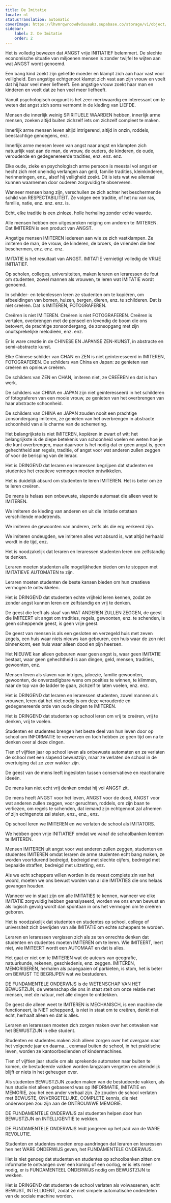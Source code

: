 ```yaml
---
title: De Imitatie
locale: nl
statusTranslation: automatic
coverImage: https://lhvmrqwrcowdvduuaukz.supabase.co/storage/v1/object/public/strapi-uploads/small_cover-educacion-fundamental.webp-2d51a7828a2b1309555be27f7e2a61a0.webp
sidebar:
    label: 2. De Imitatie
    order: 2
---
```

Het is volledig bewezen dat ANGST vrije INITIATIEF belemmert. De slechte economische situatie van miljoenen mensen is zonder twijfel te wijten aan wat ANGST wordt genoemd.

Een bang kind zoekt zijn geliefde moeder en klampt zich aan haar vast voor veiligheid. Een angstige echtgenoot klampt zich vast aan zijn vrouw en voelt dat hij haar veel meer liefheeft. Een angstige vrouw zoekt haar man en kinderen en voelt dat ze hen veel meer liefheeft.

Vanuit psychologisch oogpunt is het zeer merkwaardig en interessant om te weten dat angst zich soms vermomt in de kleding van LIEFDE.

Mensen die innerlijk weinig SPIRITUELE WAARDEN hebben, innerlijk arme mensen, zoeken altijd buiten zichzelf iets om zichzelf compleet te maken.

Innerlijk arme mensen leven altijd intrigerend, altijd in onzin, roddels, beestachtige genoegens, enz.

Innerlijk arme mensen leven van angst naar angst en klampten zich natuurlijk vast aan de man, de vrouw, de ouders, de kinderen, de oude, verouderde en gedegenereerde tradities, enz. enz. enz.

Elke oude, zieke en psychologisch arme persoon is meestal vol angst en hecht zich met oneindig verlangen aan geld, familie tradities, kleinkinderen, herinneringen, enz., alsof hij veiligheid zoekt. Dit is iets wat we allemaal kunnen waarnemen door ouderen zorgvuldig te observeren.

Wanneer mensen bang zijn, verschuilen ze zich achter het beschermende schild van RESPECTABILITEIT. Ze volgen een traditie, of het nu van ras, familie, natie, enz. enz. enz. is.

Echt, elke traditie is een zinloze, holle herhaling zonder echte waarde.

Alle mensen hebben een uitgesproken neiging om anderen te IMITEREN. Dat IMITEREN is een product van ANGST.

Angstige mensen IMITEREN iedereen aan wie ze zich vastklampen. Ze imiteren de man, de vrouw, de kinderen, de broers, de vrienden die hen beschermen, enz. enz. enz.

IMITATIE is het resultaat van ANGST. IMITATIE vernietigt volledig de VRIJE INITIATIEF.

Op scholen, colleges, universiteiten, maken leraren en leraressen de fout om studenten, zowel mannen als vrouwen, te leren wat IMITATIE wordt genoemd.

In schilder- en tekenlessen leren ze studenten om te kopiëren, om afbeeldingen van bomen, huizen, bergen, dieren, enz. te schilderen. Dat is niet creëren. Dat is IMITEREN, FOTOGRAFEREN.

Creëren is niet IMITEREN. Creëren is niet FOTOGRAFEREN. Creëren is vertalen, overbrengen met de penseel en levendig de boom die ons betovert, de prachtige zonsondergang, de zonsopgang met zijn onuitsprekelijke melodieën, enz. enz.

Er is ware creatie in de CHINESE EN JAPANSE ZEN-KUNST, in abstracte en semi-abstracte kunst.

Elke Chinese schilder van CHAN en ZEN is niet geïnteresseerd in IMITEREN, FOTOGRAFEREN. De schilders van China en Japan: ze genieten van creëren en opnieuw creëren.

De schilders van ZEN en CHAN, imiteren niet, ze CREËREN en dat is hun werk.

De schilders van CHINA en JAPAN zijn niet geïnteresseerd in het schilderen of fotograferen van een mooie vrouw, ze genieten van het overbrengen van haar abstracte schoonheid.

De schilders van CHINA en JAPAN zouden nooit een prachtige zonsondergang imiteren, ze genieten van het overbrengen in abstracte schoonheid van alle charme van de schemering.

Het belangrijkste is niet IMITEREN, kopiëren in zwart of wit; het belangrijkste is de diepe betekenis van schoonheid voelen en weten hoe je die kunt overbrengen, maar daarvoor is het nodig dat er geen angst is, geen gehechtheid aan regels, traditie, of angst voor wat anderen zullen zeggen of voor de berisping van de leraar.

Het is DRINGEND dat leraren en leraressen begrijpen dat studenten en studentes het creatieve vermogen moeten ontwikkelen.

Het is duidelijk absurd om studenten te leren IMITEREN. Het is beter om ze te leren creëren.

De mens is helaas een onbewuste, slapende automaat die alleen weet te IMITEREN.

We imiteren de kleding van anderen en uit die imitatie ontstaan verschillende modetrends.

We imiteren de gewoonten van anderen, zelfs als die erg verkeerd zijn.

We imiteren ondeugden, we imiteren alles wat absurd is, wat altijd herhaald wordt in de tijd, enz.

Het is noodzakelijk dat leraren en leraressen studenten leren om zelfstandig te denken.

Leraren moeten studenten alle mogelijkheden bieden om te stoppen met IMITATIEVE AUTOMATEN te zijn.

Leraren moeten studenten de beste kansen bieden om hun creatieve vermogen te ontwikkelen.

Het is DRINGEND dat studenten echte vrijheid leren kennen, zodat ze zonder angst kunnen leren om zelfstandig en vrij te denken.

De geest die leeft als slaaf van WAT ANDEREN ZULLEN ZEGGEN, de geest die IMITEERT uit angst om tradities, regels, gewoonten, enz. te schenden, is geen scheppende geest, is geen vrije geest.

De geest van mensen is als een gesloten en verzegeld huis met zeven zegels, een huis waar niets nieuws kan gebeuren, een huis waar de zon niet binnenkomt, een huis waar alleen dood en pijn heersen.

Het NIEUWE kan alleen gebeuren waar geen angst is, waar geen IMITATIE bestaat, waar geen gehechtheid is aan dingen, geld, mensen, tradities, gewoonten, enz.

Mensen leven als slaven van intriges, jaloezie, familie gewoonten, gewoonten, de onverzadigbare wens om posities te winnen, te klimmen, naar de top van de ladder te gaan, zichzelf te laten voelen, enz. enz.

Het is DRINGEND dat leraren en leraressen studenten, zowel mannen als vrouwen, leren dat het niet nodig is om deze verouderde en gedegenereerde orde van oude dingen te IMITEREN.

Het is DRINGEND dat studenten op school leren om vrij te creëren, vrij te denken, vrij te voelen.

Studenten en studentes brengen het beste deel van hun leven door op school om INFORMATIE te verwerven en toch hebben ze geen tijd om na te denken over al deze dingen.

Tien of vijftien jaar op school leven als onbewuste automaten en ze verlaten de school met een slapend bewustzijn, maar ze verlaten de school in de overtuiging dat ze zeer wakker zijn.

De geest van de mens leeft ingesloten tussen conservatieve en reactionaire ideeën.

De mens kan niet echt vrij denken omdat hij vol ANGST zit.

De mens heeft ANGST voor het leven, ANGST voor de dood, ANGST voor wat anderen zullen zeggen, voor geruchten, roddels, om zijn baan te verliezen, om regels te schenden, dat iemand zijn echtgenoot zal afnemen of zijn echtgenote zal stelen, enz., enz., enz.

Op school leren we IMITEREN en we verlaten de school als IMITATORS.

We hebben geen vrije INITIATIEF omdat we vanaf de schoolbanken leerden te IMITEREN.

Mensen IMITEREN uit angst voor wat anderen zullen zeggen, studenten en studentes IMITEREN omdat leraren de arme studenten echt bang maken, ze worden voortdurend bedreigd, bedreigd met slechte cijfers, bedreigd met bepaalde straffen, bedreigd met uitzetting, enz.

Als we echt scheppers willen worden in de meest complete zin van het woord, moeten we ons bewust worden van al die IMITATIES die ons helaas gevangen houden.

Wanneer we in staat zijn om alle IMITATIES te kennen, wanneer we elke IMITATIE zorgvuldig hebben geanalyseerd, worden we ons ervan bewust en als logisch gevolg wordt dan spontaan in ons het vermogen om te creëren geboren.

Het is noodzakelijk dat studenten en studentes op school, college of universiteit zich bevrijden van alle IMITATIE om echte scheppers te worden.

Leraren en leraressen vergissen zich als ze ten onrechte denken dat studenten en studentes moeten IMITEREN om te leren. Wie IMITEERT, leert niet, wie IMITEERT wordt een AUTOMAAT en dat is alles.

Het gaat er niet om te IMITEREN wat de auteurs van geografie, natuurkunde, rekenen, geschiedenis, enz. zeggen. IMITEREN, MEMORISEREN, herhalen als papegaaien of parkieten, is stom, het is beter om BEWUST TE BEGRIJPEN wat we bestuderen.

DE FUNDAMENTELE ONDERWIJS is de WETENSCHAP VAN HET BEWUSTZIJN, de wetenschap die ons in staat stelt om onze relatie met mensen, met de natuur, met alle dingen te ontdekken.

De geest die alleen weet te IMITEREN is MECHANISCH, is een machine die functioneert, is NIET scheppend, is niet in staat om te creëren, denkt niet echt, herhaalt alleen en dat is alles.

Leraren en leraressen moeten zich zorgen maken over het ontwaken van het BEWUSTZIJN in elke student.

Studenten en studentes maken zich alleen zorgen over het overgaan naar het volgende jaar en daarna... eenmaal buiten de school, in het praktische leven, worden ze kantoorbedienden of kindermachines.

Tien of vijftien jaar studie om als sprekende automaten naar buiten te komen, de bestudeerde vakken worden langzaam vergeten en uiteindelijk blijft er niets in het geheugen over.

Als studenten BEWUSTZIJN zouden maken van de bestudeerde vakken, als hun studie niet alleen gebaseerd was op INFORMATIE, IMITATIE en MEMORIE, zou het een ander verhaal zijn. Ze zouden de school verlaten met BEWUSTE, ONVERGETELIJKE, COMPLETE kennis, die niet onderworpen zou zijn aan de ONTROUWWE MEMORIE.

DE FUNDAMENTELE ONDERWIJS zal studenten helpen door hun BEWUSTZIJN en INTELLIGENTIE te wekken.

DE FUNDAMENTELE ONDERWIJS leidt jongeren op het pad van de WARE REVOLUTIE.

Studenten en studentes moeten erop aandringen dat leraren en leraressen hen het WARE ONDERWIJS geven, het FUNDAMENTELE ONDERWIJS.

Het is niet genoeg dat studenten en studentes op schoolbanken zitten om informatie te ontvangen over een koning of een oorlog, er is iets meer nodig, er is FUNDAMENTEEL ONDERWIJS nodig om BEWUSTZIJN te wekken.

Het is DRINGEND dat studenten de school verlaten als volwassenen, echt BEWUST, INTELLIGENT, zodat ze niet simpele automatische onderdelen van de sociale machine worden.
